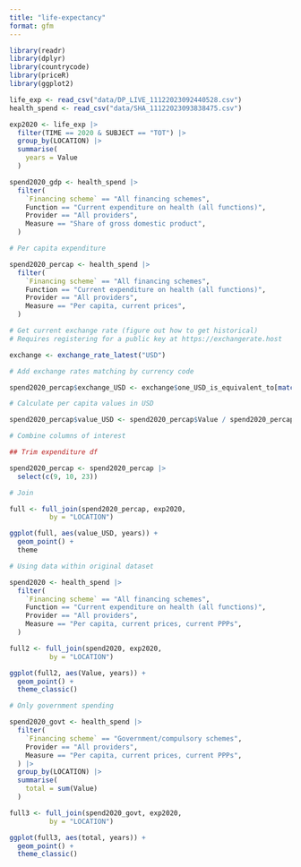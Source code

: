 ```yaml
---
title: "life-expectancy"
format: gfm
---
```


```r
library(readr)
library(dplyr)
library(countrycode)
library(priceR)
library(ggplot2)
```

```r
life_exp <- read_csv("data/DP_LIVE_11122023092440528.csv")
health_spend <- read_csv("data/SHA_11122023093838475.csv")
```

```r
exp2020 <- life_exp |> 
  filter(TIME == 2020 & SUBJECT == "TOT") |> 
  group_by(LOCATION) |> 
  summarise(
    years = Value
  )

spend2020_gdp <- health_spend |> 
  filter(
    `Financing scheme` == "All financing schemes",
    Function == "Current expenditure on health (all functions)",
    Provider == "All providers",
    Measure == "Share of gross domestic product",
  )
```


```r
# Per capita expenditure

spend2020_percap <- health_spend |> 
  filter(
    `Financing scheme` == "All financing schemes",
    Function == "Current expenditure on health (all functions)",
    Provider == "All providers",
    Measure == "Per capita, current prices",
  )

# Get current exchange rate (figure out how to get historical)
# Requires registering for a public key at https://exchangerate.host

exchange <- exchange_rate_latest("USD") 

# Add exchange rates matching by currency code

spend2020_percap$exchange_USD <- exchange$one_USD_is_equivalent_to[match(spend2020_percap$`Unit Code`, exchange$currency)]

# Calculate per capita values in USD

spend2020_percap$value_USD <- spend2020_percap$Value / spend2020_percap$exchange_USD
```

```r
# Combine columns of interest

## Trim expenditure df

spend2020_percap <- spend2020_percap |> 
  select(c(9, 10, 23))

# Join 

full <- full_join(spend2020_percap, exp2020,
          by = "LOCATION")
```

```r
ggplot(full, aes(value_USD, years)) +
  geom_point() +
  theme
```

```r
# Using data within original dataset

spend2020 <- health_spend |> 
  filter(
    `Financing scheme` == "All financing schemes",
    Function == "Current expenditure on health (all functions)",
    Provider == "All providers",
    Measure == "Per capita, current prices, current PPPs",
  )

full2 <- full_join(spend2020, exp2020,
          by = "LOCATION")

ggplot(full2, aes(Value, years)) +
  geom_point() +
  theme_classic()
```

```r
# Only government spending

spend2020_govt <- health_spend |> 
  filter(
    `Financing scheme` == "Government/compulsory schemes",
    Provider == "All providers",
    Measure == "Per capita, current prices, current PPPs",
  ) |> 
  group_by(LOCATION) |> 
  summarise(
    total = sum(Value)
  )

full3 <- full_join(spend2020_govt, exp2020,
          by = "LOCATION")

ggplot(full3, aes(total, years)) +
  geom_point() +
  theme_classic()
```




